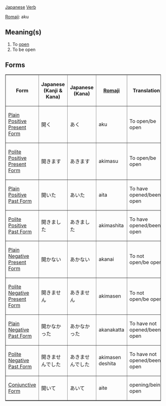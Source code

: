 [[Japanese]] [[Verb]]

[[Romaji]]: aku

== Meaning(s) ==
# To [[open]]
# To be open

== Forms ==

<TABLE border>
<TR>
<TH>Form</TH>
<TH>Japanese<BR>(Kanji & Kana)</TH>
<TH>Japanese<BR>(Kana)</TH>
<TH>[[Romaji]]</TH>
<TH>Translation</TH>
</TR>

<TR>
<TD>[[Japanese Plain Positive Present Form|Plain Positive Present Form]]</TD>
<TD>&#38283;&#12367;</TD>
<TD>&#12354;&#12367;</TD>
<TD>aku</TD>
<TD>To open/be open</TD>
</TR>

<TR>
<TD>[[Japanese Polite Positive Present Form|Polite Positive Present Form]]</TD>
<TD>&#38283;&#12365;&#12414;&#12377;</TD>
<TD>&#12354;&#12365;&#12414;&#12377;</TD>
<TD>akimasu</TD>
<TD>To open/be open</TD>
</TR>

<TR>
<TD>[[Japanese Plain Positive Past Form|Plain Positive Past Form]]</TD>
<TD>&#38283;&#12356;&#12383;</TD>
<TD>&#12354;&#12356;&#12383;</TD>
<TD>aita</TD>
<TD>To have opened/been open</TD>
</TR>

<TR>
<TD>[[Japanese Polite Positive Past Form|Polite Positive Past Form]]</TD>
<TD>&#38283;&#12365;&#12414;&#12375;&#12383;</TD>
<TD>&#12354;&#12365;&#12414;&#12375;&#12383;</TD>
<TD>akimashita</TD>
<TD>To have opened/been open</TD>
</TR>

<TR>
<TD>[[Japanese Plain Negative Present Form|Plain Negative Present Form]]</TD>
<TD>&#38283;&#12363;&#12394;&#12356;</TD>
<TD>&#12354;&#12363;&#12394;&#12356;</TD>
<TD>akanai</TD>
<TD>To not open/be open</TD>
</TR>

<TR>
<TD>[[Japanese Polite Negative Present Form|Polite Negative Present Form]]</TD>
<TD>&#38283;&#12365;&#12414;&#12379;&#12435;</TD>
<TD>&#12354;&#12365;&#12414;&#12379;&#12435;</TD>
<TD>akimasen</TD>
<TD>To not open/be open</TD>
</TR>

<TR>
<TD>[[Japanese Plain Negative Past Form|Plain Negative Past Form]]</TD>
<TD>&#38283;&#12363;&#12394;&#12363;&#12387;&#12383;</TD>
<TD>&#12354;&#12363;&#12394;&#12363;&#12387;&#12383;</TD>
<TD>akanakatta</TD>
<TD>To have not opened/been open</TD>
</TR>

<TR>
<TD>[[Japanese Polite Negative Past Form|Polite Negative Past Form]]</TD>
<TD>&#38283;&#12365;&#12414;&#12379;&#12435;&#12391;&#12375;&#12383;</TD>
<TD>&#12354;&#12365;&#12414;&#12379;&#12435;&#12391;&#12375;&#12383;</TD>
<TD>akimasen deshita</TD>
<TD>To have not opened/been open</TD>
</TR>

<TR>
<TD>[[Japanese Conjunctive Form|Conjunctive Form]]</TD>
<TD>&#38283;&#12356;&#12390;</TD>
<TD>&#12354;&#12356;&#12390;</TD>
<TD>aite</TD>
<TD>opening/being open</TD>
</TR>

</TABLE>